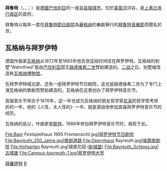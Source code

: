 {{noteTA|G1=德国地名|G2=Landkreis|G3=单位}}
{{德国城市
| 市徽图 = Image:Wappen von Bayreuth.svg
| 在德国内的位置图 = Image:Karte bayreuth in deutschland.png
| 所属联邦州 = 巴伐利亚州
| 所属行政区 = 上弗兰肯行政区
|image_photo = Marktplatz Bayreuth.JPG
|image_caption = 城鎮廣場
| 所属县 = 
| 坐标纬度 = 49
| 坐标纬度分 = 57
| 坐标经度 = 11
| 坐标经度分 = 35
| 海拔高度 = 340
| 面积 = 66.93
| 人口 = 72,148 
| 统计时间 = 2015年12月31日
| 人口密度 = 1078
| 邮政编码 = 95444, 95445, 95447, 95448
| 电话区号 = 0921, 09201, 09209
| 汽车牌号 = BT
| 政府地址 = Luitpoldplatz 13<br />95444 Bayreuth
| 政府网站 = www.bayreuth.de
| 市长名字 = Brigitte Merk-Erbe
|}}

'''拜魯特'''（{{lang-de|Bayreuth}}，{{IPA-de|baɪˈʁɔʏt|lang|Bayreuth.ogg}}，{{IPA-all|ba(ː)ˈɾaɪ̯t|上法兰克方言：}}；{{lang-bar|Bareid}}）是[[德國|德國]][[巴伐利亞|巴伐利亞]]的一座[[非县辖城市|非县辖城市]]，位於[[美茵河|美茵河]]河谷，是[[上弗兰肯行政区|上弗兰肯行政区]]的首府。

拜魯特以每年一度在[[拜罗伊特节日剧院|拜魯特節日劇院]]為[[威廉·理查德·瓦格纳|華格纳]]的樂劇舉行的[[拜罗伊特音乐节|拜魯特音樂節]]而聞名於世。

==瓦格纳与拜罗伊特==
德国作曲家[[瓦格纳|瓦格纳]]从1872年至1883年他去世这段时间住在拜罗伊特。瓦格纳的别墅“Wahnfried”是由[[巴伐利亚|巴伐利亚]]国王[[路德维希二世|路德维希二世]]赞助建造的。[[二战|二战]]之后，别墅被改造称[[瓦格纳博物馆|瓦格纳博物馆]]。

在拜罗伊特城北部，还有一座拜罗伊特节日剧院，这也是路德维希二世为了专门上演瓦格纳的歌剧而赞助建造的。瓦格纳在这里创办了拜罗伊特音乐节。

首届音乐节举办于1876年，这一年也成为瓦格纳的朋友哲学家[[尼采|尼采]]的哲学思考转折的一年。他的《人性，太人性的》一书，就是源自他参加首届拜罗伊特音乐节的经历。

瓦格纳的岳父，作曲家[[李斯特·费伦茨|李斯特]]，1886年参加拜罗伊特音乐节时，病死于此。

<gallery>
File:Bayr Festspielhaus 1995 Frontansicht.jpg|[[拜罗伊特节日剧院|拜罗伊特节日剧院]]
File:Bayreuth_250_Jahre.jpg|歌剧道路
File:Opernhaus Bayreuth.jpg|[[侯爵歌剧院|侯爵歌剧院]]
File:Hofgarten Bayreuth.jpg|城堡花园 ([[新城堡_(拜罗伊特)|新城堡]])
File:Bayreuth_Schloss.jpg|古城堡
File:Campus-bayreuth-1.jpg|[[拜罗伊特大学|拜罗伊特大学]]
</gallery>

{{巴伐利亚州行政区划}}

{{Authority control}}
[[Category:拜羅伊特|]]
[[Category:巴伐利亚州市镇|B]]